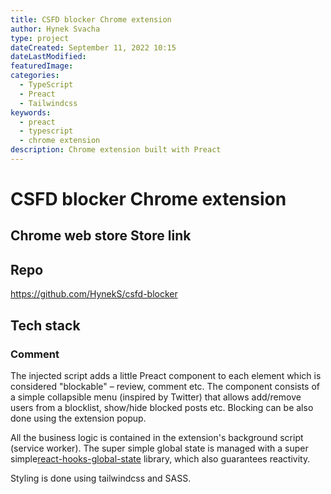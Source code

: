 ```yaml
---
title: CSFD blocker Chrome extension
author: Hynek Svacha
type: project
dateCreated: September 11, 2022 10:15
dateLastModified:
featuredImage:
categories:
  - TypeScript
  - Preact
  - Tailwindcss
keywords:
  - preact
  - typescript
  - chrome extension
description: Chrome extension built with Preact
---
```


# CSFD blocker Chrome extension

## Chrome web store Store link


## Repo
https://github.com/HynekS/csfd-blocker

## Tech stack

<DevstackItem item="preact" label="Preact" />
<DevstackItem item="typescript" label="TypeScript" />
<DevstackItem item="tailwindcss" label="Tailwind" />
<DevstackItem item="sass" label="SASS" />

### Comment

The injected script adds a little Preact component to each element which is considered "blockable" – review, comment etc. The component consists of a simple collapsible menu (inspired by Twitter) that allows add/remove users from a blocklist, show/hide blocked posts etc. Blocking can be also done using the extension popup.

All the business logic is contained in the extension's background script (service worker). The super simple global state is managed with a super simple[react-hooks-global-state](https://github.com/dai-shi/react-hooks-global-state) library, which also guarantees reactivity.

Styling is done using tailwindcss and SASS.